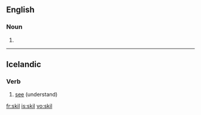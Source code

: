 ==English==

===Noun===
{{en-noun}}

# {{obsolete spelling of|skill}}
----
==Icelandic==

===Verb===
{{infl|is|verb}}

# [[see]] (understand)

{{tbot entry|Icelandic|see|2007|November}}

[[fr:skil]]
[[is:skil]]
[[vo:skil]]